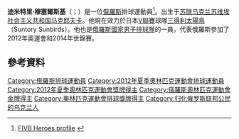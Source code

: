 '''迪米特里·穆塞爾斯基'''（{{lang-ru|Мусэрский, Дмитрий Александрович}}；{{bd|1988年|10月29日}}）是一位[[俄羅斯|俄羅斯]]排球運動員<ref>[http://www.fivbheroes.com/heroes/dmitriy-muserskiy/ FIVB Heroes profile] {{webarchive|url=https://web.archive.org/web/20131030191201/http://www.fivbheroes.com/heroes/dmitriy-muserskiy/ |date=2013-10-30 }}</ref>。出生于[[苏联|苏联]][[乌克兰苏维埃社会主义共和国|乌克兰苏维埃社会主义共和国]][[马克耶夫卡|马克耶夫卡]]。他現在效力於日本[[V聯賽|V聯賽]]球隊[[三得利太陽鳥|三得利太陽鳥]]（Suntory Sunbirds）。他也是[[俄羅斯國家男子排球隊|俄羅斯國家男子排球隊]]的一員，代表俄羅斯參加了2012年奧運會和2014年世錦賽。

==參考資料==
{{Reflist}}
{{DEFAULTSORT:Muserskiy, Dmitriy}}
[[Category:俄羅斯排球運動員|Category:俄羅斯排球運動員]]
[[Category:2012年夏季奧林匹克運動會排球運動員|Category:2012年夏季奧林匹克運動會排球運動員]]
[[Category:2012年夏季奧林匹克運動會獎牌得主|Category:2012年夏季奧林匹克運動會獎牌得主]]
[[Category:俄羅斯奧林匹克運動會金牌得主|Category:俄羅斯奧林匹克運動會金牌得主]]
[[Category:奧林匹克運動會排球獎牌得主|Category:奧林匹克運動會排球獎牌得主]]
[[Category:归化俄罗斯联邦公民的乌克兰人|Category:归化俄罗斯联邦公民的乌克兰人]]